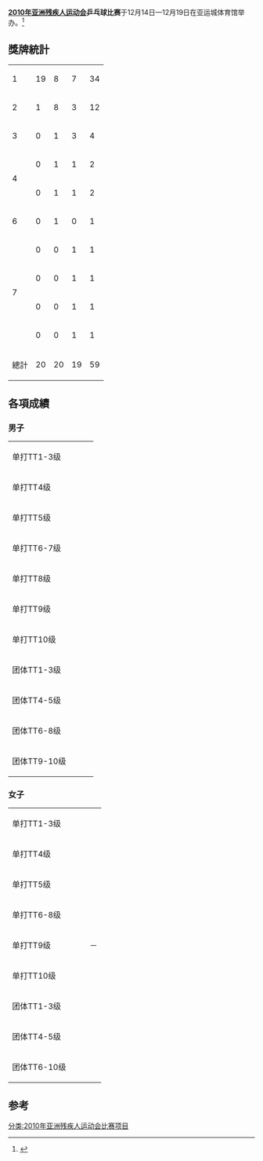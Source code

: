 '''[[2010年亚洲残疾人运动会|2010年亚洲残疾人运动会]]乒乓球比赛'''于12月14日—12月19日在亚运城体育馆举办。<ref>{{Cite web |url=http://www.gzapg2010.cn/special/008904CR/pingpangqiuxw.html |title=2010年亚洲残疾人运动会乒乓球比赛信息 |accessdate=2010-12-19 |archive-date=2010-12-15 |archive-url=https://web.archive.org/web/20101215001738/http://www.gzapg2010.cn/special/008904CR/pingpangqiuxw.html |dead-url=yes }}</ref>

== 獎牌統計 ==
{| {{RankedMedalTable|class=wikitable sortable}}
|-
|1||align=left|{{flagIOC2team|CHN|2010年亚洲残疾人运动会}}||19||8||7||34
|-
|2||align=left|{{flagIOC2team|KOR|2010年亚洲残疾人运动会}}||1||8||3||12
|-
|3||align=left|{{flagIOC2team|TPE|2010年亚洲残疾人运动会}}||0||1||3||4
|-
|rowspan="2"|4
|align=left|{{flagIOC2team|IRI|2010年亚洲残疾人运动会}}||0||1||1||2
|-
|align=left|{{flagIOC2team|THA|2010年亚洲残疾人运动会}}||0||1||1||2
|-
|6||align=left|{{flagIOC2team|PHI|2010年亚洲残疾人运动会}}||0||1||0||1
|-
|rowspan="4"|7
|align=left|{{flagIOC2team|HKG|2010年亚洲残疾人运动会}}||0||0||1||1
|-
|align=left|{{flagIOC2team|INA|2010年亚洲残疾人运动会}}||0||0||1||1
|-
|align=left|{{flagIOC2team|MAS|2010年亚洲残疾人运动会}}||0||0||1||1
|-
|align=left|{{flagIOC2team|VIE|2010年亚洲残疾人运动会}}||0||0||1||1
|- class="sortbottom"
!colspan=2| 總計 || 20 || 20 || 19 || 59
|}

== 各項成績 ==
=== 男子 ===
{| {{MedalistTable|type=項目|labelwidth=180px|width=200px|columns=1|style=font-size:small;}}
|-
| 单打TT1-3级
| {{flagIOC2athlete|[[冯攀峰|冯攀峰]]|CHN|2010年亚洲残疾人运动会}}
| {{flagIOC2athlete|[[金荣建|金荣建]]|CHN|2010年亚洲残疾人运动会}}
| {{flagIOC2athlete|[[高行易|高行易]]|HKG|2010年亚洲残疾人运动会}}
|-
| 单打TT4级
| {{flagIOC2athlete|[[曹宁宁|曹宁宁]]|CHN|2010年亚洲残疾人运动会}}
| {{flagIOC2athlete|[[金晴吉|金晴吉]]|CHN|2010年亚洲残疾人运动会}}
| {{flagIOC2athlete|[[张岩|张岩]]|CHN|2010年亚洲残疾人运动会}}
|-
| 单打TT5级
| {{flagIOC2athlete|[[白刚|白刚]]|CHN|2010年亚洲残疾人运动会}}
| {{flagIOC2athlete|[[贾瓦德·福拉迪-塔尔吉|贾瓦德·福拉迪-塔尔吉]]|IRI|2010年亚洲残疾人运动会}}
| {{flagIOC2athlete|[[金秉永|金秉永]]|KOR|2010年亚洲残疾人运动会}}
|-
| 单打TT6-7级
| {{flagIOC2athlete|[[廖克力|廖克力]]|CHN|2010年亚洲残疾人运动会}}
| {{flagIOC2athlete|[[龙罗·泰尼永|龙罗·泰尼永]]|THA|2010年亚洲残疾人运动会}}
| {{flagIOC2athlete|[[陈超|陈超]]|CHN|2010年亚洲残疾人运动会}}
|-
| 单打TT8级
| {{flagIOC2athlete|[[赵帅|赵帅]]|CHN|2010年亚洲残疾人运动会}}
| {{flagIOC2athlete|[[叶超群|叶超群]]|CHN|2010年亚洲残疾人运动会}}
| {{flagIOC2athlete|[[孙厨人|孙厨人]]|CHN|2010年亚洲残疾人运动会}}
|-
| 单打TT9级
| {{flagIOC2athlete|[[马麟|马麟]]|CHN|2010年亚洲残疾人运动会}}
| {{flagIOC2athlete|[[赵裔卿|赵裔卿]]|CHN|2010年亚洲残疾人运动会}}
| {{flagIOC2athlete|[[韩亚杰|韩亚杰]]|CHN|2010年亚洲残疾人运动会}}
|-
| 单打TT10级
| {{flagIOC2athlete|[[葛扬|葛扬]]|CHN|2010年亚洲残疾人运动会}}
| {{flagIOC2athlete|[[连浩|连浩]]|CHN|2010年亚洲残疾人运动会}}
| {{flagIOC2athlete|[[戴安·戴维·迈克尔·雅各布斯|戴安·戴维·迈克尔·雅各布斯]]|INA|2010年亚洲残疾人运动会}}
|-
| 团体TT1-3级
| {{flagIOC2team|CHN|2010年亚洲残疾人运动会}}
| {{flagIOC2team|KOR|2010年亚洲残疾人运动会}}
| {{flagIOC2team|THA|2010年亚洲残疾人运动会}}
|-
| 团体TT4-5级
| {{flagIOC2team|KOR|2010年亚洲残疾人运动会}}
| {{flagIOC2team|CHN|2010年亚洲残疾人运动会}}
| {{flagIOC2team|TPE|2010年亚洲残疾人运动会}}
|-
| 团体TT6-8级
| {{flagIOC2team|CHN|2010年亚洲残疾人运动会}}
| {{flagIOC2team|KOR|2010年亚洲残疾人运动会}}
| {{flagIOC2team|TPE|2010年亚洲残疾人运动会}}
|-
| 团体TT9-10级
| {{flagIOC2team|CHN|2010年亚洲残疾人运动会}}
| {{flagIOC2team|TPE|2010年亚洲残疾人运动会}}
| {{flagIOC2team|MAS|2010年亚洲残疾人运动会}}
|}

=== 女子 ===
{| {{MedalistTable|type=項目|labelwidth=180px|width=200px|columns=1|style=font-size:small;}}
|-
| 单打TT1-3级
| {{flagIOC2athlete|[[李倩|李倩]]|CHN|2010年亚洲残疾人运动会}}
| {{flagIOC2athlete|[[刘静|刘静]]|CHN|2010年亚洲残疾人运动会}}
| {{flagIOC2athlete|[[郑相淑|郑相淑]]|KOR|2010年亚洲残疾人运动会}}
|-
| 单打TT4级
| {{flagIOC2athlete|[[周影|周影]]|CHN|2010年亚洲残疾人运动会}}
| {{flagIOC2athlete|[[文盛慧|文盛慧]]|KOR|2010年亚洲残疾人运动会}}
| {{flagIOC2athlete|[[张淼|张淼]]|CHN|2010年亚洲残疾人运动会}}
|-
| 单打TT5级
| {{flagIOC2athlete|[[顾改|顾改]]|CHN|2010年亚洲残疾人运动会}}
| {{flagIOC2athlete|[[任桂香|任桂香]]|CHN|2010年亚洲残疾人运动会}}
| {{flagIOC2athlete|[[张变|张变]]|CHN|2010年亚洲残疾人运动会}}
|-
| 单打TT6-8级
| {{flagIOC2athlete|[[茅经典|茅经典]]|CHN|2010年亚洲残疾人运动会}}
| {{flagIOC2athlete|[[约瑟芬·梅迪纳|约瑟芬·梅迪纳]]|PHI|2010年亚洲残疾人运动会}}
| {{flagIOC2athlete|[[姜珊|姜珊]]|CHN|2010年亚洲残疾人运动会}}
|-
| 单打TT9级
| {{flagIOC2athlete|[[刘美丽|刘美丽]]|CHN|2010年亚洲残疾人运动会}}
| {{flagIOC2athlete|[[柳萌|柳萌]]|CHN|2010年亚洲残疾人运动会}}
|－
|-
| 单打TT10级
| {{flagIOC2athlete|[[杨倩|杨倩]]|CHN|2010年亚洲残疾人运动会}}
| {{flagIOC2athlete|[[刘旭|刘旭]]|CHN|2010年亚洲残疾人运动会}}
| {{flagIOC2athlete|[[金君海|金君海]]|KOR|2010年亚洲残疾人运动会}}
|-
| 团体TT1-3级
| {{flagIOC2team|CHN|2010年亚洲残疾人运动会}}
| {{flagIOC2team|KOR|2010年亚洲残疾人运动会}}
| {{flagIOC2team|IRI|2010年亚洲残疾人运动会}}
|-
| 团体TT4-5级
| {{flagIOC2team|CHN|2010年亚洲残疾人运动会}}
| {{flagIOC2team|KOR|2010年亚洲残疾人运动会}}
| {{flagIOC2team|TPE|2010年亚洲残疾人运动会}}
|-
| 团体TT6-10级
| {{flagIOC2team|CHN|2010年亚洲残疾人运动会}}
| {{flagIOC2team|KOR|2010年亚洲残疾人运动会}}
| {{flagIOC2team|VIE|2010年亚洲残疾人运动会}}
|}

==参考==
<references />
[[分类:2010年亚洲残疾人运动会比赛项目|分类:2010年亚洲残疾人运动会比赛项目]]
{{2010年亚洲残疾人运动会项目}}